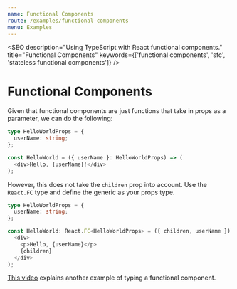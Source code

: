 ```yaml
---
name: Functional Components
route: /examples/functional-components
menu: Examples
---
```



<SEO
  description="Using TypeScript with React functional components."
  title="Functional Components"
  keywords={['functional components', 'sfc', 'stateless functional components']}
/>

# Functional Components

Given that functional components are just functions that take in props as a parameter, we can do the following:

```typescript
type HelloWorldProps = {
  userName: string;
};

const HelloWorld = ({ userName }: HelloWorldProps) => (
  <div>Hello, {userName}!</div>
);
```

However, this does not take the `children` prop into account. Use the `React.FC` type and define the generic as your props type.

```typescript
type HelloWorldProps = {
  userName: string;
};

const HelloWorld: React.FC<HelloWorldProps> = ({ children, userName }) => (
  <div>
    <p>Hello, {userName}</p>
    {children}
  </div>
);
```

[This video](https://www.youtube.com/watch?v=9lUN3sqAjQQ) explains another example of typing a functional component.
